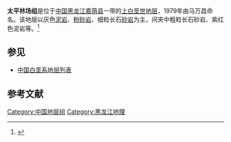 {{Infobox rockunit
| name           = 太平林场组
| period         = 上白垩世
| age            = 
| image          = 
| imagesize      = 
| caption        = 
| type           = [[组_(地质学)|组]]
| prilithology   = 灰色[[泥岩|泥岩]]、[[粉砂岩|粉砂岩]]、细粒长石[[砂岩|砂岩]]
| otherlithology = 中粗粒长石砂岩、紫红色泥岩等
| namedfor       = 
| namedby        = 马万昌
| region         = [[黑龙江|黑龙江]][[嘉荫县|嘉荫县]]一带
| country        = {{PRC}}
| coordinates    =
| unitof         =
| subunits       = 
| underlies      = [[渔亮子组|渔亮子组]]
| overlies       = [[永安村组|永安村组]]
| thickness      = 
| extent         =
| area           = 
| map            = 
| map_caption    = 
}}
'''太平林场组'''是位于[[中国|中国]][[黑龙江|黑龙江]][[嘉荫县|嘉荫县]]一带的[[上白垩世|上白垩世]][[地层|地层]]，1979年由马万昌命名。该地层以灰色[[泥岩|泥岩]]、[[粉砂岩|粉砂岩]]、细粒长石[[砂岩|砂岩]]为主，间夹中粗粒长石砂岩、紫红色泥岩等。<ref>{{cite book | title=《中国岩石地层辞典》 | publisher=中国地质大学出版社 | author=高振家、陈克强、魏家庸 | year=2000}}</ref>

== 参见 ==
* [[中国白垩系地层列表|中国白垩系地层列表]]

== 参考文献 ==
{{Reflist}}

{{地质小作品}}

[[Category:中国地层组|Category:中国地层组]]
[[Category:黑龙江地理|Category:黑龙江地理]]